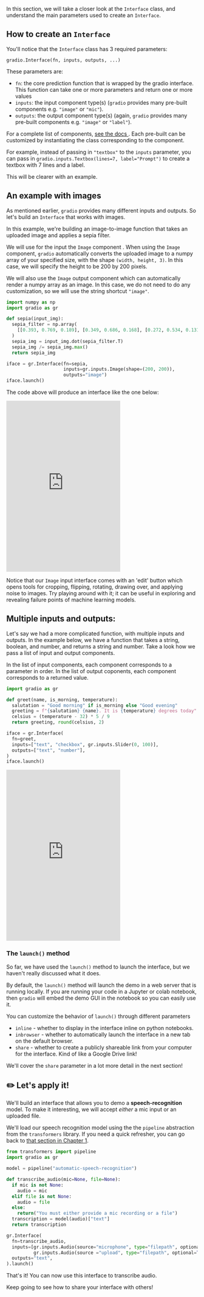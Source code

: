 In this section, we will take a closer look at the `Interface` class, and understand the
main parameters used to create an `Interface`.

## How to create an `Interface`

You'll notice that the `Interface` class has 3 required parameters:  

 `gradio.Interface(fn, inputs, outputs, ...)`

These parameters are:

  - `fn`: the core prediction function that is wrapped by the gradio interface. This function can take one or more parameters and return one or more values
  - `inputs`: the input component type(s) (`gradio` provides many pre-built components e.g. `"image"` or `"mic"`). 
  - `outputs`: the output component type(s)  (again, `gradio` provides many pre-built components e.g. `"image"` or `"label"`).


For a complete list of components, [see the docs ](https://gradio.app/docs). Each pre-built
can be customized by instantiating the class corresponding to the component. 

For example,
instead of passing in `"textbox"` to the `inputs` parameter, you can pass in `gradio.inputs.Textbox(lines=7, label="Prompt")` to create a textbox with 7 lines and a label.

This will be clearer with an example.

## An example with images

As mentioned earlier, `gradio` provides many different inputs and outputs. So let's build an `Interface` that works with images.

In this example, we're building an image-to-image function that takes an uploaded image and applies a sepia filter. 

We will use for the input the `Image` component . 
When using the `Image` component, `gradio` automatically converts the uploaded image to a numpy array of your specified size, with the shape `(width, height, 3)`. 
In this case, we will specify the height to be 200 by 200 pixels.

We will also use the `Image` output component which can automatically
render a numpy array as an image. In this case, we do not need to do 
any customization, so we will use the string shortcut `"image"`.


```py
import numpy as np
import gradio as gr

def sepia(input_img):
  sepia_filter = np.array(
    [[0.393, 0.769, 0.189], [0.349, 0.686, 0.168], [0.272, 0.534, 0.131]]
  )
  sepia_img = input_img.dot(sepia_filter.T)
  sepia_img /= sepia_img.max()
  return sepia_img

iface = gr.Interface(fn=sepia, 
                     inputs=gr.inputs.Image(shape=(200, 200)), 
                     outputs="image")
iface.launch()
```
The code above will produce an interface like the one below:

<iframe src="https://hf.space/gradioiframe/abidlabs/sepia/+" frameBorder="0" height="450" title="Gradio app" class="container p-0 flex-grow space-iframe" allow="accelerometer; ambient-light-sensor; autoplay; battery; camera; document-domain; encrypted-media; fullscreen; geolocation; gyroscope; layout-animations; legacy-image-formats; magnetometer; microphone; midi; oversized-images; payment; picture-in-picture; publickey-credentials-get; sync-xhr; usb; vr ; wake-lock; xr-spatial-tracking" sandbox="allow-forms allow-modals allow-popups allow-popups-to-escape-sandbox allow-same-origin allow-scripts allow-downloads"></iframe>

Notice that our `Image` input interface comes with an 'edit' button which opens tools for cropping, flipping, rotating, drawing over, and applying noise to images. Try playing around with it; it can be useful in exploring and revealing failure points of machine learning models.

## Multiple inputs and outputs:

Let's say we had a more complicated function, with multiple inputs and outputs. 
In the example below, we have a function that takes a string, boolean, and number, 
and returns a string and number. Take a look how we pass a list of input and output components.

In the list of input components, each component corresponds to a parameter in order.
In the list of output coponents, each component corresponds to a returned value.

```py
import gradio as gr

def greet(name, is_morning, temperature):
  salutation = "Good morning" if is_morning else "Good evening"
  greeting = f"{salutation} {name}. It is {temperature} degrees today"
  celsius = (temperature - 32) * 5 / 9
  return greeting, round(celsius, 2)

iface = gr.Interface(
  fn=greet,
  inputs=["text", "checkbox", gr.inputs.Slider(0, 100)],
  outputs=["text", "number"],
)
iface.launch()
```

<iframe src="https://hf.space/gradioiframe/abidlabs/salutations/+" frameBorder="0" height="450" title="Gradio app" class="container p-0 flex-grow space-iframe" allow="accelerometer; ambient-light-sensor; autoplay; battery; camera; document-domain; encrypted-media; fullscreen; geolocation; gyroscope; layout-animations; legacy-image-formats; magnetometer; microphone; midi; oversized-images; payment; picture-in-picture; publickey-credentials-get; sync-xhr; usb; vr ; wake-lock; xr-spatial-tracking" sandbox="allow-forms allow-modals allow-popups allow-popups-to-escape-sandbox allow-same-origin allow-scripts allow-downloads"></iframe>


### The `launch()` method

So far, we have used the `launch()` method to launch the interface, but we 
haven't really discussed what it does. 

By default, the `launch()` method will launch the demo in a web server that 
is running locally. If you are running your code in a Jupyter or colab notebook, then
`gradio` will embed the demo GUI in the notebook so you can easily use it.

You can customize the behavior of `launch()` through different parameters

  - `inline` - whether to display in the interface inline on python notebooks.
  - `inbrowser` - whether to automatically launch the interface in a new tab on the default browser.
  - `share` - whether to create a publicly shareable link from your computer for the interface. Kind of like a Google Drive link!

We'll cover the `share` parameter in a lot more detail in the next section!

## ✏️ Let's apply it!

We'll build an interface that allows you to demo a **speech-recognition** model.
To make it interesting, we will accept *either* a mic input or an uploaded file.

We'll load our speech recognition model using the the `pipeline` abstraction from the `transformers` library. 
If you need a quick refresher, you can go back to [that section in Chapter 1](/course/chapter1/section3).   

```py
from transformers import pipeline
import gradio as gr

model = pipeline("automatic-speech-recognition")

def transcribe_audio(mic=None, file=None):
  if mic is not None:
    audio = mic
  elif file is not None:
    audio = file
  else:
    return("You must either provide a mic recording or a file")
  transcription = model(audio)["text"]
  return transcription

gr.Interface(
  fn=transcribe_audio,
  inputs=[gr.inputs.Audio(source="microphone", type="filepath", optional=True),
          gr.inputs.Audio(source ="upload", type="filepath", optional=True)],
  outputs="text",
).launch()
```

That's it! You can now use this interface to transcribe audio.

Keep going to see how to share your interface with others!
